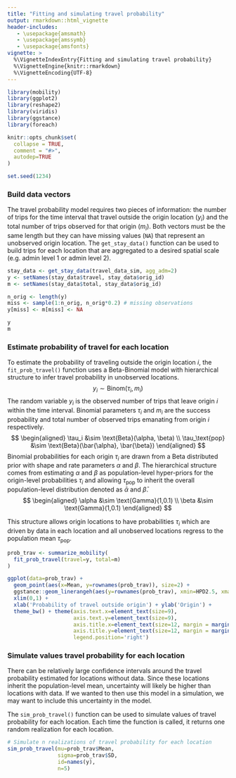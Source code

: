 ```yaml
---
title: "Fitting and simulating travel probability"
output: rmarkdown::html_vignette
header-includes:
   - \usepackage{amsmath}
   - \usepackage{amssymb}
   - \usepackage{amsfonts}
vignette: >
  %\VignetteIndexEntry{Fitting and simulating travel probability}
  %\VignetteEngine{knitr::rmarkdown}
  %\VignetteEncoding{UTF-8}
---
```


```r
library(mobility)
library(ggplot2)
library(reshape2)
library(viridis)
library(ggstance)
library(foreach)

knitr::opts_chunk$set(
  collapse = TRUE,
  comment = "#>",
  autodep=TRUE
)

set.seed(1234)
```

### Build data vectors
The travel probability model requires two pieces of information: the number of trips for the time interval that travel outside the origin location ($y_i$) and the total number of trips observed for that origin ($m_i$). Both vectors must be the same length but they can have missing values (`NA`) that represent an unobserved origin location. The `get_stay_data()` function can be used to build trips for each location that are aggregated to a desired spatial scale (e.g. admin level 1 or admin level 2).
```r
stay_data <- get_stay_data(travel_data_sim, agg_adm=2)
y <- setNames(stay_data$travel, stay_data$orig_id)
m <- setNames(stay_data$total, stay_data$orig_id)

n_orig <- length(y)
miss <- sample(1:n_orig, n_orig*0.2) # missing observations
y[miss] <- m[miss] <- NA

y
m
```


### Estimate probability of travel for each location
To estimate the probability of traveling outside the origin location $i$, the `fit_prob_travel()` function uses a Beta-Binomial model with hierarchical structure to infer travel probability in unobserved locations.
$$
y_i \sim \text{Binom}(\tau_i, m_i)
$$
The random variable $y_i$ is the observed number of trips that leave origin $i$ within the time interval. Binomial parameters $\tau_i$ and $m_i$ are the success probability and total number of observed trips emanating from origin $i$ respectively. 
$$
\begin{aligned}
\tau_i &\sim \text{Beta}(\alpha, \beta) \\
\tau_\text{pop} &\sim \text{Beta}(\bar{\alpha}, \bar{\beta})
\end{aligned}
$$
Binomial probabilities for each origin $\tau_i$ are drawn from a Beta distributed prior with shape and rate parameters $\alpha$ and $\beta$. The hierarchical structure comes from estimating $\alpha$ and $\beta$ as population-level hyper-priors for the origin-level probabilities $\tau_i$ and allowing $\tau_\text{pop}$ to inherit the overall population-level distribution denoted as $\bar{\alpha}$ and $\bar{\beta}$.
$$
\begin{aligned}
\alpha &\sim \text{Gamma}(1,0.1) \\
\beta &\sim \text{Gamma}(1,0.1)
\end{aligned}
$$  

This structure allows origin locations to have probabilities $\tau_i$ which are driven by data in each location and all unobserved locations regress to the population mean $\tau_\text{pop}$.
```r
prob_trav <- summarize_mobility(
  fit_prob_travel(travel=y, total=m)
)
```
```r
ggplot(data=prob_trav) +
  geom_point(aes(x=Mean, y=rownames(prob_trav)), size=2) +
  ggstance::geom_linerangeh(aes(y=rownames(prob_trav), xmin=HPD2.5, xmax=HPD97.5)) +
  xlim(0,1) +
  xlab('Probability of travel outside origin') + ylab('Origin') +
  theme_bw() + theme(axis.text.x=element_text(size=9),
                     axis.text.y=element_text(size=9),
                     axis.title.x=element_text(size=12, margin = margin(t = 15)),
                     axis.title.y=element_text(size=12, margin = margin(r = 15)),
                     legend.position='right')
```

### Simulate values travel probability for each location
There can be relatively large confidence intervals around the travel probability estimated for locations without data. Since these locations inherit the population-level mean, uncertainty will likely be higher than locations with data. If we wanted to then use this model in a simulation, we may want to include this uncertainty in the model.

The `sim_prob_travel()` function can be used to simulate values of travel probability for each location. Each time the function is called, it returns one random realization for each location.

```r
# Simulate n realizations of travel probability for each location
sim_prob_travel(mu=prob_trav$Mean,
                sigma=prob_trav$SD,
                id=names(y),
                n=5)
```

